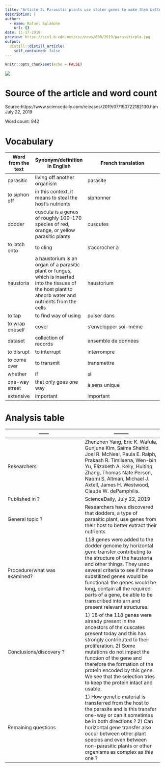 ```yaml
---
title: "Article 3: Parasitic plants use stolen genes to make them better parasites"
description: |
author:
  - name: Rafael Salamone
    url: {}
date: 11-17-2019
preview: https://scx1.b-cdn.net/csz/news/800/2019/parasiticpla.jpg
output:
  distill::distill_article:
    self_contained: false
---
```


```r
knitr::opts_chunk$set(echo = FALSE)
```



![](https://scx1.b-cdn.net/csz/news/800/2019/parasiticpla.jpg)

# Source of the article and word count

Source:https://www.sciencedaily.com/releases/2019/07/190722182130.htm July 22, 2019

Word count: 942 

# Vocabulary 
Word from the text | Synonym/definition in English | French translation
------------- | -------------|---------------------------------------------
parasitic | living off another organism | parasite
to siphon off | in this context, it means to steal the host's nutrients | siphonner
dodder | cuscuta is a genus of roughly 100–170 species of red, orange, or yellow parasitic plants | cuscutes
to latch onto | to cling | s'accrocher à 
haustoria | a haustorium is an organ of a parasitic plant or fungus, which is inserted into the tissues of the host plant to absorb water and nutrients from the cells | haustorium
to tap | to find way of using | puiser dans
to wrap oneself | cover | s'envelopper soi-même 
dataset | collection of records | ensemble de données
to disrupt | to interrupt | interrompre 
to come over | to transmit | transmettre
whether | if | si 
one-way street | that only goes one way | à sens unique
extensive | important | important

# Analysis table

------        | ---------
------------- | -------------
| Researchers | Zhenzhen Yang, Eric K. Wafula, Gunjune Kim, Saima Shahid, Joel R. McNeal, Paula E. Ralph, Prakash R. Timilsena, Wen-bin Yu, Elizabeth A. Kelly, Huiting Zhang, Thomas Nate Person, Naomi S. Altman, Michael J. Axtell, James H. Westwood, Claude W. dePamphilis.
| Published in ? | ScienceDaily, July 22, 2019
| General topic ? | Researchers have discovered that dodders, a type of parasitic plant, use genes from their host to better extract their nutrients 
| Procedure/what was examined? | 118 genes were added to the dodder genome by horizontal gene transfer contributing to the structure of the haustoria and other things. They used several criteria to see if these substilized genes would be functional: the genes would be long, contain all the required parts of a gene, be able to be transcribed into arn and present relevant structures. 
| Conclusions/discovery ? | 1) 18 of the 118 genes were already present in the ancestors of the cuscates present today and this has strongly contributed to their proliferation. 2) Some mutations do not impact the function of the gene and therefore the formation of the protein encoded by this gene. We see that the selection tries to keep the protein intact and usable.
| Remaining questions | 1) How genetic material is transferred from the host to the parasite and is this transfer one-way or can it sometimes be in both directions ? 2) Can horizontal gene transfer also occur between other plant species and even between non-parasitic plants or other organisms as complex as this one ?


